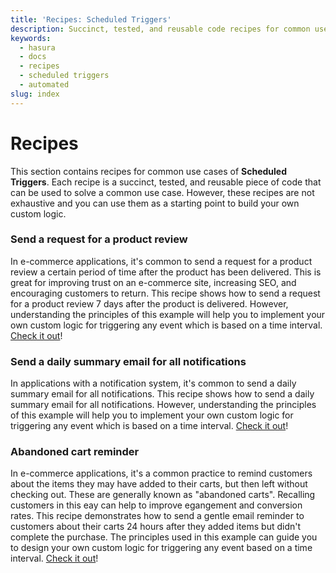 ```yaml
---
title: 'Recipes: Scheduled Triggers'
description: Succinct, tested, and reusable code recipes for common use cases in Hasura.
keywords:
  - hasura
  - docs
  - recipes
  - scheduled triggers
  - automated
slug: index
---
```


# Recipes

This section contains recipes for common use cases of **Scheduled Triggers**. Each recipe is a succinct, tested, and
reusable piece of code that can be used to solve a common use case. However, these recipes are not exhaustive and you
can use them as a starting point to build your own custom logic.

### Send a request for a product review

In e-commerce applications, it's common to send a request for a product review a certain period of time after the
product has been delivered. This is great for improving trust on an e-commerce site, increasing SEO, and encouraging
customers to return. This recipe shows how to send a request for a product review 7 days after the product is delivered.
However, understanding the principles of this example will help you to implement your own custom logic for triggering
any event which is based on a time interval. [Check it out](/scheduled-triggers/recipes/product-review.mdx)!

### Send a daily summary email for all notifications

In applications with a notification system, it's common to send a daily summary email for all notifications. This recipe
shows how to send a daily summary email for all notifications. However, understanding the principles of this example
will help you to implement your own custom logic for triggering any event which is based on a time interval.
[Check it out](/scheduled-triggers/recipes/daily-summary-email.mdx)!

### Abandoned cart reminder

In e-commerce applications, it's a common practice to remind customers about the items they may have added to
their carts, but then left without checking out. These are generally known as "abandoned carts". Recalling
customers in this eay can help to improve egangement and conversion rates. This recipe demonstrates how to send a
gentle email reminder to customers about their carts 24 hours after they added items but didn't complete the purchase.
The principles used in this example can guide you to design your own custom logic for triggering any event based on a
 time interval. [Check it out](/scheduled-triggers/recipes/abandoned-cart.mdx)!
